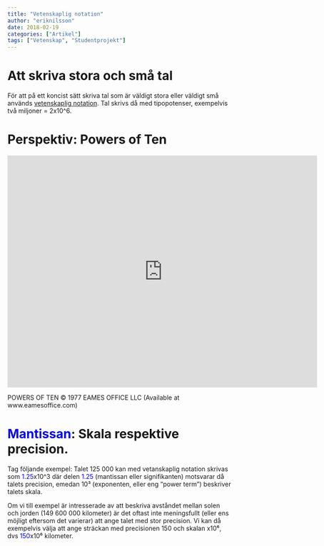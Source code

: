 ```yaml
---
title: "Vetenskaplig notation"
author: "eriknilsson"
date: 2018-02-19
categories: ["Artikel"]
tags: ["Vetenskap", "Studentprojekt"]
---
```


# Att skriva stora och små tal

För att på ett koncist sätt skriva tal som är väldigt stora eller väldigt små används [vetenskaplig notation](https://en.wikipedia.org/wiki/Scientific_notation). Tal skrivs då med tipopotenser, exempelvis två miljoner = 2x10^6.

# Perspektiv: Powers of Ten

<iframe width="694" height="520" src="https://www.youtube.com/embed/0fKBhvDjuy0" frameborder="0" allow="autoplay; encrypted-media" allowfullscreen></iframe>

POWERS OF TEN © 1977 EAMES OFFICE LLC (Available at www.eamesoffice.com)

# <font color="blue">Mantissan</font>: Skala respektive precision.

Tag följande exempel: Talet 125 000 kan med vetanskaplig notation skrivas som <font color="blue">1.25</font>x10^3 där delen <font color="blue">1.25</font> (mantissan eller signifikanten) motsvarar då talets precision, emedan 10³ (exponenten, eller eng "power term") beskriver talets skala.

Om vi till exempel är intresserade av att beskriva avståndet mellan solen och jorden (149 600 000 kilometer) är det oftast inte meningsfullt (eller ens möjligt eftersom det varierar) att ange talet med stor precision. Vi kan då exempelvis välja att ange sträckan med precisionen 150 och skalan x10⁶, dvs <font color="blue">150</font>x10⁶ kilometer.



